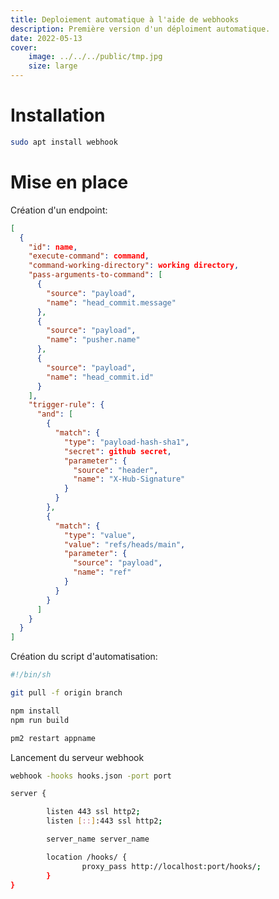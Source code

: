 ```yaml
---
title: Deploiement automatique à l'aide de webhooks 
description: Première version d'un déploiment automatique. 
date: 2022-05-13
cover: 
    image: ../../../public/tmp.jpg
    size: large
---
```


# Installation

```sh
sudo apt install webhook
```

# Mise en place

Création d'un endpoint:

```json /name/1#e /command/2 /working directory/ /github secret/ 
[
  {
    "id": name, 
    "execute-command": command, 
    "command-working-directory": working directory,
    "pass-arguments-to-command": [
      {
        "source": "payload",
        "name": "head_commit.message"
      },
      {
        "source": "payload",
        "name": "pusher.name"
      },
      {
        "source": "payload",
        "name": "head_commit.id"
      }
    ],
    "trigger-rule": {
      "and": [
        {
          "match": {
            "type": "payload-hash-sha1",
            "secret": github secret,
            "parameter": {
              "source": "header",
              "name": "X-Hub-Signature"
            }
          }
        },
        {
          "match": {
            "type": "value",
            "value": "refs/heads/main",
            "parameter": {
              "source": "payload",
              "name": "ref"
            }
          }
        }
      ]
    }
  }
]
```


Création du script d'automatisation:

```sh /branch/ /appname/ 
#!/bin/sh

git pull -f origin branch

npm install
npm run build

pm2 restart appname
```

Lancement du serveur webhook

```sh /port/2
webhook -hooks hooks.json -port port
```

```sh /server_name/2 /port/
server {

        listen 443 ssl http2;
        listen [::]:443 ssl http2;

        server_name server_name 

        location /hooks/ {
                proxy_pass http://localhost:port/hooks/;
        }
}
```
